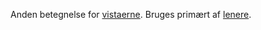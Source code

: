 {{title:Folket, der kom med tågen}}
{{author:Laura Holmegaard}}
{{timestamp:2010-01-06T10:30:18Z}}
{{copyright:Folket, der kom med tågen}}
Anden betegnelse for [[vista|vistaerne]]. Bruges primært af [[lener|lenere]].